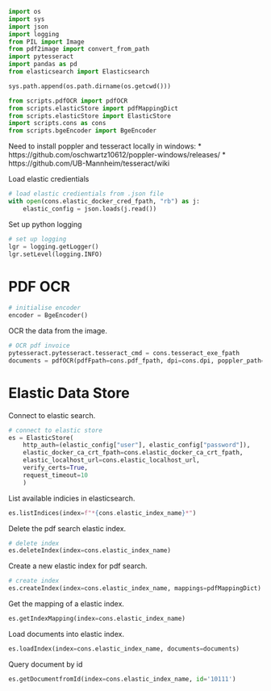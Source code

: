 
```python
import os
import sys
import json
import logging
from PIL import Image
from pdf2image import convert_from_path
import pytesseract
import pandas as pd
from elasticsearch import Elasticsearch

sys.path.append(os.path.dirname(os.getcwd()))

from scripts.pdfOCR import pdfOCR
from scripts.elasticStore import pdfMappingDict
from scripts.elasticStore import ElasticStore
import scripts.cons as cons
from scripts.bgeEncoder import BgeEncoder
```

Need to install poppler and tesseract locally in windows:
* https://github.com/oschwartz10612/poppler-windows/releases/
* https://github.com/UB-Mannheim/tesseract/wiki

Load elastic credientials

```python
# load elastic credientials from .json file
with open(cons.elastic_docker_cred_fpath, "rb") as j:
    elastic_config = json.loads(j.read())
```

Set up python logging

```python
# set up logging
lgr = logging.getLogger()
lgr.setLevel(logging.INFO)
```

# PDF OCR

```python
# initialise encoder
encoder = BgeEncoder()
```

OCR the data from the image.

```python
# OCR pdf invoice
pytesseract.pytesseract.tesseract_cmd = cons.tesseract_exe_fpath
documents = pdfOCR(pdfFpath=cons.pdf_fpath, dpi=cons.dpi, poppler_path=cons.poppler_path, encoder=encoder)
```

# Elastic Data Store

Connect to elastic search.

```python
# connect to elastic store
es = ElasticStore(
    http_auth=(elastic_config["user"], elastic_config["password"]), 
    elastic_docker_ca_crt_fpath=cons.elastic_docker_ca_crt_fpath,
    elastic_localhost_url=cons.elastic_localhost_url, 
    verify_certs=True,
    request_timeout=10
    )
```

List available indicies in elasticsearch.

```python
es.listIndices(index=f"*{cons.elastic_index_name}*")
```

Delete the pdf search elastic index.

```python
# delete index
es.deleteIndex(index=cons.elastic_index_name)
```

Create a new elastic index for pdf search.

```python
# create index
es.createIndex(index=cons.elastic_index_name, mappings=pdfMappingDict)
```

Get the mapping of a elastic index.

```python
es.getIndexMapping(index=cons.elastic_index_name)
```

Load documents into elastic index.

```python
es.loadIndex(index=cons.elastic_index_name, documents=documents)
```

Query document by id

```python
es.getDocumentfromId(index=cons.elastic_index_name, id='10111')
```